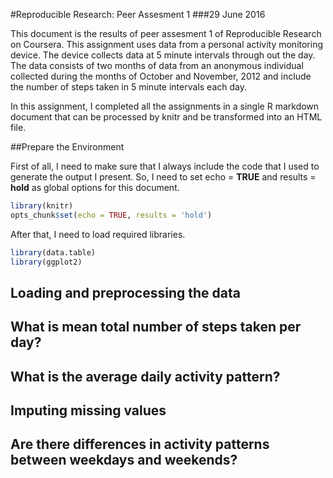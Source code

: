 #Reproducible Research: Peer Assesment 1
###29 June 2016

This document is the results of peer assesment 1 of Reproducible Research on Coursera. This assignment uses data from a personal activity monitoring device. The device collects data at 5 minute intervals through out the day. The data consists of two months of data from an anonymous individual collected during the months of October and November, 2012 and include the number of steps taken in 5 minute intervals each day.

In this assignment, I completed all the assignments in a single R markdown document that can be processed by knitr and be transformed into an HTML file.

##Prepare the Environment

First of all, I need to make sure that I always include the code that I used to generate the output I present. So, I need to set echo = **TRUE** and results = **hold** as global options for this document.

```r
library(knitr)
opts_chunk$set(echo = TRUE, results = 'hold')
```

After that, I need to load required libraries.

```r
library(data.table)
library(ggplot2)
```

## Loading and preprocessing the data



## What is mean total number of steps taken per day?



## What is the average daily activity pattern?



## Imputing missing values



## Are there differences in activity patterns between weekdays and weekends?
